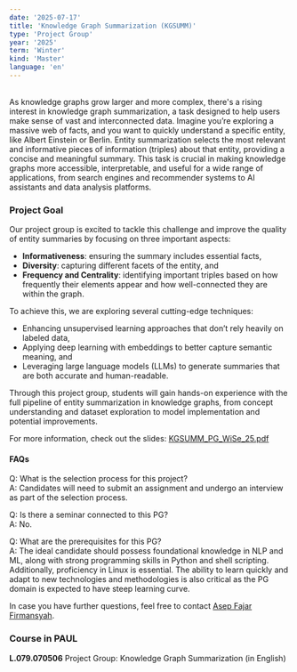 ```yaml
---
date: '2025-07-17'
title: 'Knowledge Graph Summarization (KGSUMM)'
type: 'Project Group'
year: '2025'
term: 'Winter'
kind: 'Master'
language: 'en'
---
```

<br/>
As knowledge graphs grow larger and more complex, there's a rising interest in knowledge graph summarization, a task designed to help users make sense of vast and interconnected data. Imagine you’re exploring a massive web of facts, and you want to quickly understand a specific entity, like Albert Einstein or Berlin. Entity summarization selects the most relevant and informative pieces of information (triples) about that entity, providing a concise and meaningful summary. This task is crucial in making knowledge graphs more accessible, interpretable, and useful for a wide range of applications, from search engines and recommender systems to AI assistants and data analysis platforms.

### Project Goal
Our project group is excited to tackle this challenge and improve the quality of entity summaries by focusing on three important aspects:

- **Informativeness**: ensuring the summary includes essential facts,
- **Diversity**: capturing different facets of the entity, and
- **Frequency and Centrality**: identifying important triples based on how frequently their elements appear and how well-connected they are within the graph.

To achieve this, we are exploring several cutting-edge techniques:

- Enhancing unsupervised learning approaches that don’t rely heavily on labeled data,
- Applying deep learning with embeddings to better capture semantic meaning, and
- Leveraging large language models (LLMs) to generate summaries that are both accurate and human-readable.

Through this project group, students will gain hands-on experience with the full pipeline of entity summarization in knowledge graphs, from concept understanding and dataset exploration to model implementation and potential improvements.

For more information, check out the slides: [KGSUMM_PG_WiSe_25.pdf](https://github.com/dice-group/KGSUMM-PG/blob/decf63e5eed1f6fef4eac0238517fc015090d84c/KGSUMM_PG_WiSe_2025.pdf)

#### FAQs

Q: What is the selection process for this project?<br/>
A: Candidates will need to submit an assignment and undergo an interview as part of the selection process.

Q: Is there a seminar connected to this PG?<br/>
A: No.

Q: What are the prerequisites for this PG?<br/>
A: The ideal candidate should possess foundational knowledge in NLP and ML, along with strong programming skills in Python and shell scripting. Additionally, proficiency in Linux is essential. The ability to learn quickly and adapt to new technologies and methodologies is also critical as the PG domain is expected to have steep learning curve.

In case you have further questions, feel free to contact [Asep Fajar Firmansyah](https://dice-research.org/AsepFajarFirmansyah).

### Course in PAUL

**L.079.070506** Project Group: Knowledge Graph Summarization (in English)
